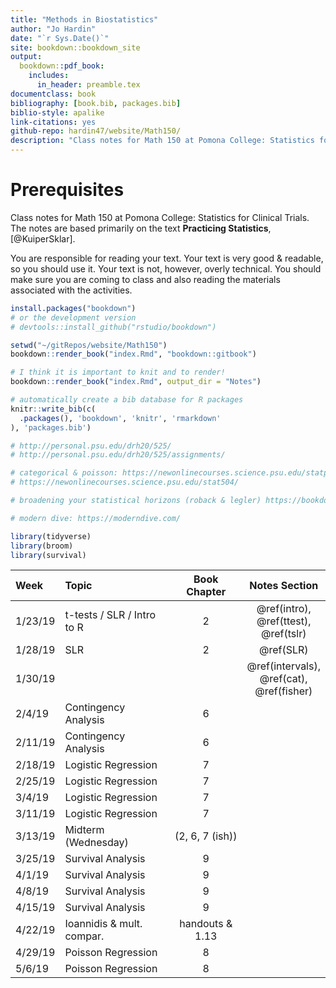 ```yaml
--- 
title: "Methods in Biostatistics"
author: "Jo Hardin"
date: "`r Sys.Date()`"
site: bookdown::bookdown_site
output:
  bookdown::pdf_book:
    includes:
      in_header: preamble.tex
documentclass: book
bibliography: [book.bib, packages.bib]
biblio-style: apalike
link-citations: yes
github-repo: hardin47/website/Math150/
description: "Class notes for Math 150 at Pomona College: Statistics for Clinical Trials.  The notes are based primarily on the text Practicing Statistics, Kuiper and Sklar"
---
```


# Prerequisites {-}

Class notes for Math 150 at Pomona College: Statistics for Clinical Trials.  The notes are based primarily on the text **Practicing Statistics**, [@KuiperSklar].


You are responsible for reading your text.  Your text is very good & readable, so you should use it.  Your text is not, however, overly technical.  You should make sure you are coming to class and also reading the materials associated with the activities. 

```r
install.packages("bookdown")
# or the development version
# devtools::install_github("rstudio/bookdown")

setwd("~/gitRepos/website/Math150")
bookdown::render_book("index.Rmd", "bookdown::gitbook")

# I think it is important to knit and to render!
bookdown::render_book("index.Rmd", output_dir = "Notes")
```


```r
# automatically create a bib database for R packages
knitr::write_bib(c(
  .packages(), 'bookdown', 'knitr', 'rmarkdown'
), 'packages.bib')
```



```r
# http://personal.psu.edu/drh20/525/
# http://personal.psu.edu/drh20/525/assignments/

# categorical & poisson: https://newonlinecourses.science.psu.edu/statprogram/stat504
# https://newonlinecourses.science.psu.edu/stat504/

# broadening your statistical horizons (roback & legler) https://bookdown.org/roback/bookdown-bysh/

# modern dive: https://moderndive.com/

```


```r
library(tidyverse)
library(broom)
library(survival)
```

| Week    	| Topic                      	|  Book Chapter   	|   Notes Section 	|
|:---------	|:---------------------------	|:----------------:	|:----------------:	|
| 1/23/19 	| t-tests / SLR / Intro to R 	|         2        	| \@ref(intro), \@ref(ttest), \@ref(tslr)  |
| 1/28/19 	| SLR                        	|         2        	|  \@ref(SLR)     |
| 1/30/19 	|                           	|                  	| \@ref(intervals), \@ref(cat), \@ref(fisher) |
| 2/4/19  	| Contingency Analysis       	|         6        	|
| 2/11/19 	| Contingency Analysis       	|         6        	|
| 2/18/19 	| Logistic Regression        	|         7        	|
| 2/25/19 	| Logistic Regression        	|         7        	|
| 3/4/19  	| Logistic Regression        	|         7        	|
| 3/11/19 	| Logistic Regression        	|         7        	|
| 3/13/19 	| Midterm (Wednesday)        	|  (2, 6, 7 (ish)) 	|
| 3/25/19 	| Survival Analysis          	|         9        	|
| 4/1/19  	| Survival Analysis          	|         9        	|
| 4/8/19  	| Survival Analysis          	|         9        	|
| 4/15/19 	| Survival Analysis          	|         9        	|
| 4/22/19 	| Ioannidis \& mult. compar. 	| handouts \& 1.13 	|
| 4/29/19 	| Poisson Regression         	|         8        	|
| 5/6/19  	| Poisson Regression         	|         8        	|

